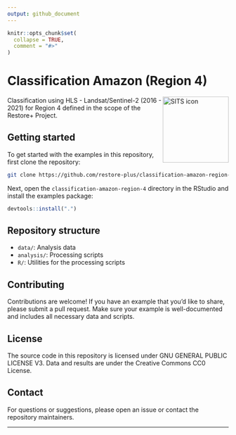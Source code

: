 ```yaml
---
output: github_document
---
```


```r
knitr::opts_chunk$set(
  collapse = TRUE,
  comment = "#>"
)
```

# Classification Amazon (Region 4)

<img src=".github/images/sits_sticker.png" alt="SITS icon" align="right" height="150" width="150"/>

<!-- badges: start -->
<!-- badges: end -->

Classification using HLS - Landsat/Sentinel-2 (2016 - 2021) for Region 4 defined in the scope of the Restore+ Project.

## Getting started

To get started with the examples in this repository, first clone the repository:

```sh
git clone https://github.com/restore-plus/classification-amazon-region-4
```

Next, open the `classification-amazon-region-4` directory in the RStudio and install the examples package:

```r
devtools::install(".")
```

## Repository structure

- `data/`: Analysis data
- `analysis/`: Processing scripts
- `R/`: Utilities for the processing scripts

## Contributing

Contributions are welcome! If you have an example that you'd like to share, please submit a pull request. Make sure your example is well-documented and includes all necessary data and scripts.

## License

The source code in this repository is licensed under GNU GENERAL PUBLIC LICENSE V3. Data and results are under the Creative Commons CC0 License.

## Contact

For questions or suggestions, please open an issue or contact the repository maintainers.

---
